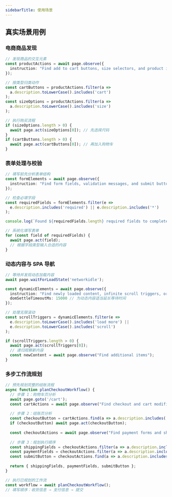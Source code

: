 ```yaml
---
sidebarTitle: 使用场景
---
```


## 真实场景用例

### 电商商品发现

```typescript
// 发现商品的交互元素
const productActions = await page.observe({
  instruction: "Find add to cart buttons, size selectors, and product images"
});

// 按类型归类动作
const cartButtons = productActions.filter(a => 
  a.description.toLowerCase().includes('cart')
);
const sizeOptions = productActions.filter(a => 
  a.description.toLowerCase().includes('size')
);

// 执行购买流程
if (sizeOptions.length > 0) {
  await page.act(sizeOptions[0]); // 先选择尺码
}
if (cartButtons.length > 0) {
  await page.act(cartButtons[0]); // 再加入购物车
}
```

### 表单处理与校验

```typescript
// 填写前先分析表单结构
const formElements = await page.observe({
  instruction: "Find form fields, validation messages, and submit buttons"
});

// 检查必填字段
const requiredFields = formElements.filter(e => 
  e.description.includes('required') || e.description.includes('*')
);

console.log(`Found ${requiredFields.length} required fields to complete`);

// 系统化填写表单
for (const field of requiredFields) {
  await page.act(field);
  // 根据字段类型输入合适的内容
}
```

### 动态内容与 SPA 导航

```typescript
// 等待并发现动态加载内容
await page.waitForLoadState('networkidle');

const dynamicElements = await page.observe({
  instruction: "Find newly loaded content, infinite scroll triggers, or loading indicators",
  domSettleTimeoutMs: 15000 // 为动态内容适当延长等待时间
});

// 处理无限滚动
const scrollTriggers = dynamicElements.filter(e => 
  e.description.toLowerCase().includes('load more') ||
  e.description.toLowerCase().includes('scroll')
);

if (scrollTriggers.length > 0) {
  await page.act(scrollTriggers[0]);
  // 递归观察新内容
  const newContent = await page.observe("Find additional items");
}
```

### 多步工作流规划

```typescript
// 预先规划完整的结账流程
async function planCheckoutWorkflow() {
  // 步骤 1：购物车页分析
  await page.goto('/cart');
  const cartActions = await page.observe("Find checkout and cart modification options");
  
  // 步骤 2：结账页分析
  const checkoutButton = cartActions.find(a => a.description.includes('checkout'));
  if (checkoutButton) await page.act(checkoutButton);
  
  const checkoutActions = await page.observe("Find payment forms and shipping options");
  
  // 步骤 3：规划执行顺序
  const shippingFields = checkoutActions.filter(a => a.description.includes('shipping'));
  const paymentFields = checkoutActions.filter(a => a.description.includes('payment'));
  const submitButton = checkoutActions.find(a => a.description.includes('complete order'));
  
  return { shippingFields, paymentFields, submitButton };
}

// 执行已规划的工作流
const workflow = await planCheckoutWorkflow();
// 填写顺序：收货信息 → 支付信息 → 提交
```
